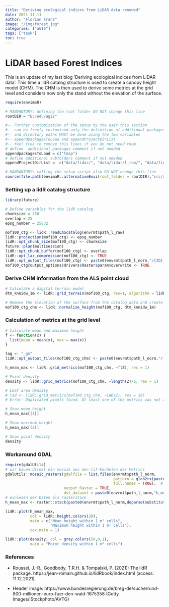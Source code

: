 ```yaml
---
title: "Deriving ecological indices from LiDAR data renewed"
date: 2021-11-11
author: "Florian Franz"
image: "/img/forest.jpg"
categories: ["aGIS"]
tags: ["task"]
toc: true
---
```


# LiDAR based Forest Indices

This is an update of my last blog 'Deriving ecological indices from LiDAR data'. This time a lidR catalog structure is used to create a canopy height model (CHM). The CHM is then used to derive some metrics at the grid level and considers now only the stand without the elevation of the surface.

```r
require(envimaR)

# MANDANTORY: defining the root folder DO NOT change this line
rootDIR = "E:/edu/agis"

#-- Further customization of the setup by the user this section 
#-- can be freely customized only the definition of additional packages 
#-- and directory paths MUST be done using the two variables 
#-- appendpackagesToLoad and appendProjectDirList
#-- feel free to remove this lines if you do not need them
# define  additional packages comment if not needed
appendpackagesToLoad = c("tmap")
# define additional subfolders comment if not needed
appendProjectDirList =  c("data/lidar/", "data/lidar/l_raw/", "data/lidar/l_norm/", "data/lidar/l_normalized/", "data/lidar/l_raster/")

# MANDANTORY: calling the setup script also DO NOT change this line
source(file.path(envimaR::alternativeEnvi(root_folder = rootDIR),"src/agis_setup1.R"),local = knitr::knit_global())
```

### Setting up a lidR catalog structure

```r
library(future)

# Define variables for the lidR catalog
chunksize = 250
overlap = 25
epsg_number = 25832

mof100_ctg <- lidR::readLAScatalog(envrmt$path_l_raw)
lidR::projection(mof100_ctg) <- epsg_number
lidR::opt_chunk_size(mof100_ctg) <- chunksize
future::plan(multisession)
lidR::opt_chunk_buffer(mof100_ctg) <- overlap
lidR::opt_laz_compression(mof100_ctg) <- TRUE
lidR::opt_output_files(mof100_ctg) <- paste0(envrmt$path_l_norm,"/{ID}_norm")
mof100_ctg@output_options$drivers$Raster$param$overwrite <- TRUE
```

### Derive CHM information from the ALS point cloud

```r
# Calculate a digital terrain model
dtm_knnidw_1m <- lidR::grid_terrain(mof100_ctg, res=1, algorithm = lidR::knnidw(k = 6L, p = 2))

# Remove the elevation of the surface from the catalog data and create a new catalog
mof100_ctg_chm <- lidR::normalize_height(mof100_ctg, dtm_knnidw_1m)
```

### Calculation of metrics at the grid level

```r
# Calculate mean and maximum height
f <- function(x) {
  list(mean = mean(x), max = max(x))
}

tag <- "_gm"
lidR::opt_output_files(mof100_ctg_chm) <- paste0(envrmt$path_l_norm,"/{ID}",tag)

h_mean_max <- lidR::grid_metrics(mof100_ctg_chm, ~f(Z), res = 1)

# Point density
density <- lidR::grid_metrics(mof100_ctg_chm, ~length(Z)/1, res = 1)

# Leaf area density
# lad <- lidR::grid_metrics(mof100_ctg_chm, ~LAD(Z), res = 10)
# Error: Duplicated pixels found. At least one of the metrics was not a number. Each metric should be a single number.
```

```r
# Show mean height
h_mean_max[[1]]

# Show maximum height
h_mean_max[[2]]

# Show point density
density
```

### Workaround GDAL

```r
require(gdalUtils)
# wir bauen direkt ein mosaik aus den tif-Kachelen der Metrics
gdalUtils::mosaic_rasters(gdalfile = list.files(envrmt$path_l_norm,
                                                pattern = glob2rx(paste0("*",tag,".tif")),
                                                full.names = TRUE),  # liste aller files mit dem tag
                          output_Raster = TRUE,
                          dst_dataset = paste0(envrmt$path_l_norm,"h_mean_max.tif")) # ausgabe datei
# einlesen der Daten als rasterstack
h_mean_max <- raster::stack(paste0(envrmt$path_l_norm,deparse(substitute(h_mean_max)),".tif"))
```

```r
lidR::plot(h_mean_max,
           col = lidR::height.colors(20),
           main = c("Mean height within 1 m² cells",
                    "Maximum height within 1 m² cells"),
           cex.main = 1)

lidR::plot(density, col = gray.colors(50,0,1),
           main = "Point density within 1 m² cells")
```

### References

- Roussel, J.-R., Goodbody, T.R.H. & Tompalski, P. (2021): The lidR package. https://jean-romain.github.io/lidRbook/index.html (access: 11.12.2021).

- Header image: https://www.bundesregierung.de/breg-de/suche/rund-800-millionen-euro-fuer-den-wald-1675358 (Getty Images/iStockphoto/AVTG)









